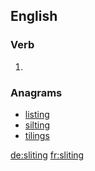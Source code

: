 
==English==

===Verb===
{{head|en|present participle}}

# {{present participle of|slite|lang=en|nocat=1}}

===Anagrams===
* [[listing#English|listing]]
* [[silting#English|silting]]
* [[tilings#English|tilings]]

[[de:sliting]]
[[fr:sliting]]